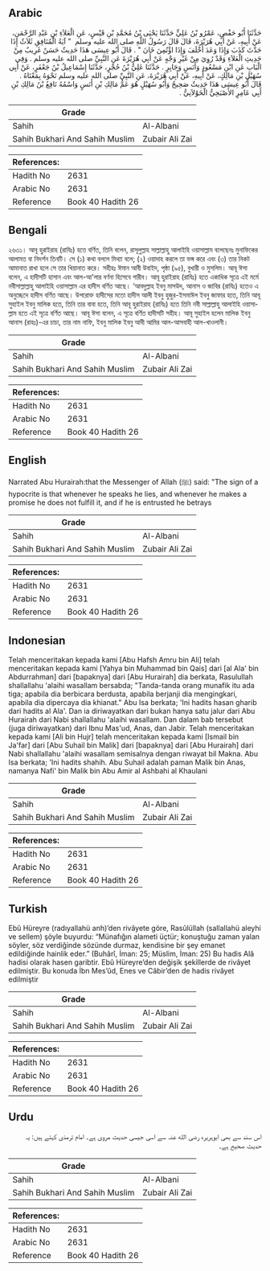 ## Arabic


<div dir="rtl" lang="ar" style={{fontSize:'larger',backgroundColor:'#f8f9fa',padding:20}}>
حَدَّثَنَا أَبُو حَفْصٍ، عَمْرُو بْنُ عَلِيٍّ حَدَّثَنَا يَحْيَى بْنُ مُحَمَّدِ بْنِ قَيْسٍ، عَنِ الْعَلاَءِ بْنِ عَبْدِ الرَّحْمَنِ، عَنْ أَبِيهِ، عَنْ أَبِي هُرَيْرَةَ، قَالَ قَالَ رَسُولُ اللَّهِ صلى الله عليه وسلم ‏ "‏ آيَةُ الْمُنَافِقِ ثَلاَثٌ إِذَا حَدَّثَ كَذَبَ وَإِذَا وَعَدَ أَخْلَفَ وَإِذَا اؤْتُمِنَ خَانَ ‏"‏ ‏.‏ قَالَ أَبُو عِيسَى هَذَا حَدِيثٌ حَسَنٌ غَرِيبٌ مِنْ حَدِيثِ الْعَلاَءِ وَقَدْ رُوِيَ مِنْ غَيْرِ وَجْهٍ عَنْ أَبِي هُرَيْرَةَ عَنِ النَّبِيِّ صلى الله عليه وسلم ‏.‏ وَفِي الْبَابِ عَنِ ابْنِ مَسْعُودٍ وَأَنَسٍ وَجَابِرٍ ‏.‏ حَدَّثَنَا عَلِيُّ بْنُ حُجْرٍ، حَدَّثَنَا إِسْمَاعِيلُ بْنُ جَعْفَرٍ، عَنْ أَبِي سُهَيْلِ بْنِ مَالِكٍ، عَنْ أَبِيهِ، عَنْ أَبِي هُرَيْرَةَ، عَنِ النَّبِيِّ صلى الله عليه وسلم نَحْوَهُ بِمَعْنَاهُ ‏.‏ قَالَ أَبُو عِيسَى هَذَا حَدِيثٌ صَحِيحٌ وَأَبُو سُهَيْلٍ هُوَ عَمُّ مَالِكِ بْنِ أَنَسٍ وَاسْمُهُ نَافِعُ بْنُ مَالِكِ بْنِ أَبِي عَامِرٍ الأَصْبَحِيُّ الْخَوْلاَنِيُّ ‏.‏
</div>
<div style={{backgroundColor:'#f8f9fa',padding:20, marginBottom: 10}}><table> <thead> <tr> <th>Grade</th> <th></th> </tr> </thead> <tbody> <tr><td>Sahih</td><td>Al-Albani</td></tr><tr><td>Sahih Bukhari And Sahih Muslim</td><td>Zubair Ali Zai</td></tr></tbody></table><table> <thead> <tr> <th>References:</th> <th></th> </tr> </thead> <tbody><tr><td>Hadith No</td><td>2631</td></tr><tr><td>Arabic No</td><td>2631</td></tr><tr><td>Reference</td><td>Book 40 Hadith 26</td></tr></tbody></table></div>

## Bengali


<div dir="ltr" lang="bn" style={{fontSize:'larger',backgroundColor:'#f8f9fa',padding:20}}>
২৬৩১। আবূ হুরাইরাহ (রাযিঃ) হতে বর্ণিত, তিনি বলেন, রাসূলুল্লাহ সাল্লাল্লাহু আলাইহি ওয়াসাল্লাম বলেছেনঃ মুনাফিকের আলামত বা নিদর্শন তিনটি। সে (১) কথা বললে মিথ্যা বলে; (২) ওয়াদাহ করলে তা ভঙ্গ করে এবং (৩) তার নিকট আমানাত রাখা হলে সে তার খিয়ানাত করে। সহীহঃ ঈমান আবী উবাইদ, পৃষ্ঠা (৯৫), বুখারী ও মুসলিম। আবূ ঈসা বলেন, এ হাদীসটি হাসান এবং আল-আ'লার বর্ণনা হিসেবে গারীব। আবূ হুরাইরাহ (রাযিঃ) হতে একাধিক সূত্রে এই মর্মে নবীসাল্লাল্লাহু আলাইহি ওয়াসাল্লাম এর হাদীস বর্ণিত আছে। ‘আবদুল্লাহ ইবনু মাসউদ, আনাস ও জাবির (রাযিঃ) হতেও এ অনুচ্ছেদে হাদীস বর্ণিত আছে। উপরোক্ত হাদীসের মতো হাদীস আলী ইবনু হুজুর-ইসমাঈল ইবনু জাফার হতে, তিনি আবূ সুহাইল ইবনু মালিক হতে, তিনি তার বাবা হতে, তিনি আবূ হুরাইরাহ (রাযিঃ) হতে তিনি নবী সাল্লাল্লাহু আলাইহি ওয়াসাল্লাম হতে এই সূত্রে বর্ণিত আছে। আবূ ঈসা বলেন, এ সূত্রে বর্ণিত হাদীসটি সহীহ। আবূ সুহাইল হলেন মালিক ইবনু আনাস (রাহঃ)-এর চাচা, তার নাম নাফি, ইবনু মালিক ইবনু আবী আমির আল-আসবাহী আল-খাওলানী।
</div>
<div style={{backgroundColor:'#f8f9fa',padding:20, marginBottom: 10}}><table> <thead> <tr> <th>Grade</th> <th></th> </tr> </thead> <tbody> <tr><td>Sahih</td><td>Al-Albani</td></tr><tr><td>Sahih Bukhari And Sahih Muslim</td><td>Zubair Ali Zai</td></tr></tbody></table><table> <thead> <tr> <th>References:</th> <th></th> </tr> </thead> <tbody><tr><td>Hadith No</td><td>2631</td></tr><tr><td>Arabic No</td><td>2631</td></tr><tr><td>Reference</td><td>Book 40 Hadith 26</td></tr></tbody></table></div>

## English


<div dir="ltr" lang="en" style={{fontSize:'larger',backgroundColor:'#f8f9fa',padding:20}}>
Narrated Abu Hurairah:that the Messenger of Allah (ﷺ) said: "The sign of a hypocrite is that whenever he speaks he lies, and whenever he makes a promise he does not fulfill it, and if he is entrusted he betrays
</div>
<div style={{backgroundColor:'#f8f9fa',padding:20, marginBottom: 10}}><table> <thead> <tr> <th>Grade</th> <th></th> </tr> </thead> <tbody> <tr><td>Sahih</td><td>Al-Albani</td></tr><tr><td>Sahih Bukhari And Sahih Muslim</td><td>Zubair Ali Zai</td></tr></tbody></table><table> <thead> <tr> <th>References:</th> <th></th> </tr> </thead> <tbody><tr><td>Hadith No</td><td>2631</td></tr><tr><td>Arabic No</td><td>2631</td></tr><tr><td>Reference</td><td>Book 40 Hadith 26</td></tr></tbody></table></div>

## Indonesian


<div dir="ltr" lang="id" style={{fontSize:'larger',backgroundColor:'#f8f9fa',padding:20}}>
Telah menceritakan kepada kami [Abu Hafsh Amru bin Ali] telah menceritakan kepada kami [Yahya bin Muhammad bin Qais] dari [al Ala' bin Abdurrahman] dari [bapaknya] dari [Abu Hurairah] dia berkata, Rasulullah shallallahu 'alaihi wasallam bersabda; "Tanda-tanda orang munafik itu ada tiga; apabila dia berbicara berdusta, apabila berjanji dia mengingkari, apabila dia dipercaya dia khianat." Abu Isa berkata; 'Ini hadits hasan gharib dari hadits al Ala'. Dan ia diriwayatkan dari bukan hanya satu jalur dari Abu Hurairah dari Nabi shallallahu 'alaihi wasallam. Dan dalam bab tersebut (juga diriwayatkan) dari Ibnu Mas'ud, Anas, dan Jabir. Telah menceritakan kepada kami [Ali bin Hujr] telah menceritakan kepada kami [Ismail bin Ja'far] dari [Abu Suhail bin Malik] dari [bapaknya] dari [Abu Hurairah] dari Nabi shallallahu 'alaihi wasallam semisalnya dengan riwayat bil Makna. Abu Isa berkata; 'Ini hadits shahih. Abu Suhail adalah paman Malik bin Anas, namanya Nafi' bin Malik bin Abu Amir al Ashbahi al Khaulani
</div>
<div style={{backgroundColor:'#f8f9fa',padding:20, marginBottom: 10}}><table> <thead> <tr> <th>Grade</th> <th></th> </tr> </thead> <tbody> <tr><td>Sahih</td><td>Al-Albani</td></tr><tr><td>Sahih Bukhari And Sahih Muslim</td><td>Zubair Ali Zai</td></tr></tbody></table><table> <thead> <tr> <th>References:</th> <th></th> </tr> </thead> <tbody><tr><td>Hadith No</td><td>2631</td></tr><tr><td>Arabic No</td><td>2631</td></tr><tr><td>Reference</td><td>Book 40 Hadith 26</td></tr></tbody></table></div>

## Turkish


<div dir="ltr" lang="tr" style={{fontSize:'larger',backgroundColor:'#f8f9fa',padding:20}}>
Ebû Hüreyre (radıyallahü anh)’den rivâyete göre, Rasûlüllah (sallallahü aleyhi ve sellem) şöyle buyurdu: “Münafığın alameti üçtür; konuştuğu zaman yalan söyler, söz verdiğinde sözünde durmaz, kendisine bir şey emanet edildiğinde hainlik eder.” (Buhârî, İman: 25; Müslim, İman: 25) Bu hadis Alâ hadisi olarak hasen garibtir. Ebû Hüreyre’den değişik şekillerde de rivâyet edilmiştir. Bu konuda İbn Mes’ûd, Enes ve Câbir’den de hadis rivâyet edilmiştir
</div>
<div style={{backgroundColor:'#f8f9fa',padding:20, marginBottom: 10}}><table> <thead> <tr> <th>Grade</th> <th></th> </tr> </thead> <tbody> <tr><td>Sahih</td><td>Al-Albani</td></tr><tr><td>Sahih Bukhari And Sahih Muslim</td><td>Zubair Ali Zai</td></tr></tbody></table><table> <thead> <tr> <th>References:</th> <th></th> </tr> </thead> <tbody><tr><td>Hadith No</td><td>2631</td></tr><tr><td>Arabic No</td><td>2631</td></tr><tr><td>Reference</td><td>Book 40 Hadith 26</td></tr></tbody></table></div>

## Urdu


<div dir="rtl" lang="ur" style={{fontSize:'larger',backgroundColor:'#f8f9fa',padding:20}}>
اس سند سے بھی ابوہریرہ رضی الله عنہ سے اسی جیسی حدیث مروی ہے۔ امام ترمذی کہتے ہیں: یہ حدیث صحیح ہے۔
</div>
<div style={{backgroundColor:'#f8f9fa',padding:20, marginBottom: 10}}><table> <thead> <tr> <th>Grade</th> <th></th> </tr> </thead> <tbody> <tr><td>Sahih</td><td>Al-Albani</td></tr><tr><td>Sahih Bukhari And Sahih Muslim</td><td>Zubair Ali Zai</td></tr></tbody></table><table> <thead> <tr> <th>References:</th> <th></th> </tr> </thead> <tbody><tr><td>Hadith No</td><td>2631</td></tr><tr><td>Arabic No</td><td>2631</td></tr><tr><td>Reference</td><td>Book 40 Hadith 26</td></tr></tbody></table></div>